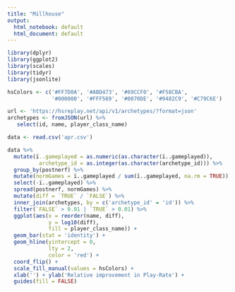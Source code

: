 ```yaml
---
title: "Millhouse"
output:
  html_notebook: default
  html_document: default
---
```


```r
library(dplyr)
library(ggplot2)
library(scales)
library(tidyr)
library(jsonlite)

hsColors <- c('#FF7D0A', '#ABD473', '#69CCF0', '#F58CBA',
              '#000000', '#FFF569', '#0070DE', '#9482C9', '#C79C6E')

url <- 'https://hsreplay.net/api/v1/archetypes/?format=json'
archetypes <- fromJSON(url) %>%
   select(id, name, player_class_name)

data <- read.csv('apr.csv')

```


```r
data %>%
  mutate(ï..gameplayed = as.numeric(as.character(ï..gameplayed)),
          archetype_id = as.integer(as.character(archetype_id))) %>%
  group_by(postnerf) %>%
  mutate(normGames = ï..gameplayed / sum(ï..gameplayed, na.rm = TRUE)) %>%
  select(-ï..gameplayed) %>%
  spread(postnerf, normGames) %>%
  mutate(diff = `TRUE` / `FALSE`) %>%
  inner_join(archetypes, by = c('archetype_id' = 'id')) %>%
  filter(`FALSE` > 0.01 | `TRUE` > 0.01) %>%
  ggplot(aes(x = reorder(name, diff),
             y = log10(diff),
             fill = player_class_name)) +
  geom_bar(stat = 'identity') +
  geom_hline(yintercept = 0,
             lty = 2,
             color = 'red') +
  coord_flip() +
  scale_fill_manual(values = hsColors) +
  xlab('') + ylab('Relative improvement in Play-Rate') +
  guides(fill = FALSE)
```